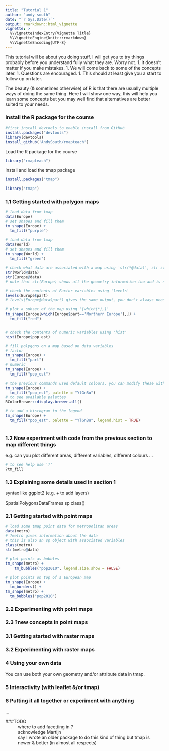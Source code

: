 ```yaml
---
title: "Tutorial 1"
author: "andy south"
date: "`r Sys.Date()`"
output: rmarkdown::html_vignette
vignette: >
  %\VignetteIndexEntry{Vignette Title}
  %\VignetteEngine{knitr::rmarkdown}
  %\VignetteEncoding{UTF-8}
---
```



This tutorial will be about you doing stuff. I will get you to try things probably before you understand fully what they are. Worry not.
1.  It doesn't matter if you make mistakes.
1.  We will come back to some of the concepts later.
1.  Questions are encouraged.
1.  This should at least give you a start to follow up on later.

The beauty (& sometimes otherwise) of R is that there are usually multiple ways of doing the same thing. Here I will show one way, this will help you learn some concepts but you may well find that alternatives are better suited to your needs.


### Install the R package for the course

```r
#first install devtools to enable install from GitHub 
install.packages("devtools")
library(devtools)
install_github('AndySouth/rmapteach')
```

Load the R package for the course
```r
library("rmapteach")
```

Install and load the tmap package
```r
install.packages("tmap")
```

```r
library("tmap")
```

### 1.1 Getting started with polygon maps
```r

# load data from tmap
data(Europe)
# set shapes and fill them
tm_shape(Europe) +
  tm_fill("purple")

# load data from tmap
data(World)
# set shapes and fill them
tm_shape(World) +
  tm_fill("green")

# check what data are associated with a map using 'str(*@data)', str stands for structure
str(World@data)
str(Europe@data)
# note that str(Europe) shows all the geometry information too and is not very useful here

# check the contents of Factor variables using 'levels'
levels(Europe$part)
# levels(Europe@data$part) gives the same output, you don't always need the @data to get at the variables 

# plot a subset of the map using '[which(*),]'
tm_shape(Europe[which(Europe$part=='Northern Europe'),]) +
  tm_fill("red")


# check the contents of numeric variables using 'hist'
hist(Europe$pop_est)

# fill polygons on a map based on data variables
# factor
tm_shape(Europe) +
  tm_fill("part")
# numeric
tm_shape(Europe) +
  tm_fill("pop_est")

# the previous commands used default colours, you can modify these with 'palette'
tm_shape(Europe) +
  tm_fill("pop_est", palette = "YlGnBu")
# to see available palettes 
RColorBrewer::display.brewer.all()

# to add a histogram to the legend
tm_shape(Europe) +
  tm_fill("pop_est", palette = "YlGnBu", legend.hist = TRUE)
  

```

### 1.2 Now experiment with code from the previous section to map different things
e.g. can you plot different areas, different variables, different colours ...

```r
# to see help use '?'
?tm_fill

```



### 1.3 Explaining some details used in section 1
syntax like ggplot2 (e.g. + to add layers)

SpatialPolygonsDataFrames
sp
class()


### 2.1 Getting started with point maps
```r

# load some tmap point data for metropolitan areas
data(metro)
# ?metro gives information about the data
# this is also an sp object with associated variables
class(metro)
str(metro@data)

# plot points as bubbles
tm_shape(metro) +
    tm_bubbles("pop2010", legend.size.show = FALSE)

# plot points on top of a European map
tm_shape(Europe) +
  tm_borders() +
tm_shape(metro) + 
  tm_bubbles("pop2010")

```

### 2.2 Experimenting with point maps


### 2.3 ?new concepts in point maps


### 3.1 Getting started with raster maps

### 3.2 Experimenting with raster maps


### 4 Using your own data
You can use both your own geometry and/or attribute data in tmap.


### 5 Interactivity (with leaflet &/or tmap)


### 6 Putting it all together or experiment with anything
...


###TODO
~ where to add facetting in ?
~ acknowledge Martijn
~ say I wrote an older package to do this kind of thing but tmap is newer & better (in almost all respects)


